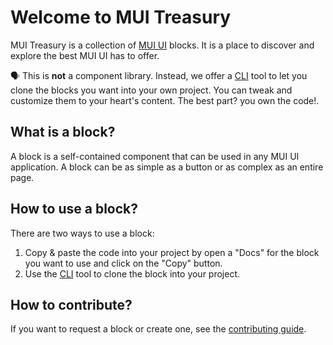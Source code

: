 
<Meta title="Introduction" />
<style>{``}</style>

# Welcome to MUI Treasury

MUI Treasury is a collection of [MUI UI](https://mui.com/joy-ui/getting-started/) blocks. It is a place to discover and explore the best MUI UI has to offer.

🗣️ This is **not** a component library. Instead, we offer a [CLI](/docs/cli--docs) tool to let you clone the blocks you want into your own project. You can tweak and customize them to your heart's content. The best part? you own the code!.

## What is a block?

A block is a self-contained component that can be used in any MUI UI application. A block can be as simple as a button or as complex as an entire page.

## How to use a block?

There are two ways to use a block:

1. Copy & paste the code into your project by open a "Docs" for the block you want to use and click on the "Copy" button.
2. Use the [CLI](/docs/cli--docs) tool to clone the block into your project.

## How to contribute?

If you want to request a block or create one, see the [contributing guide](https://github.com/siriwatknp/mui-treasury/blob/main/CONTRIBUTING.md).
